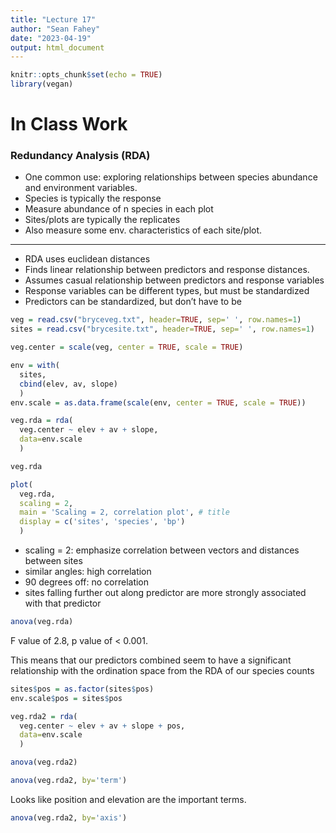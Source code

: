 ```yaml
---
title: "Lecture 17"
author: "Sean Fahey"
date: "2023-04-19"
output: html_document
---
```


```r
knitr::opts_chunk$set(echo = TRUE)
library(vegan)

```


# In Class Work

### Redundancy Analysis (RDA)
- One common use: exploring relationships between species abundance and 
environment variables.
- Species is typically the response
- Measure abundance of n species in each plot
- Sites/plots are typically the replicates
- Also measure some env. characteristics of each site/plot.


---

- RDA uses euclidean distances
- Finds linear relationship between predictors and response distances.
- Assumes casual relationship between predictors and response variables
- Response variables can be different types, but must be standardized
- Predictors can be standardized, but don't have to be

```r
veg = read.csv("bryceveg.txt", header=TRUE, sep=' ', row.names=1)
sites = read.csv("brycesite.txt", header=TRUE, sep=' ', row.names=1)
```



```r
veg.center = scale(veg, center = TRUE, scale = TRUE)

env = with(
  sites, 
  cbind(elev, av, slope)
  )
env.scale = as.data.frame(scale(env, center = TRUE, scale = TRUE))
```



```r
veg.rda = rda(
  veg.center ~ elev + av + slope, 
  data=env.scale
  )

veg.rda
```


```r
plot(
  veg.rda, 
  scaling = 2, 
  main = 'Scaling = 2, correlation plot', # title
  display = c('sites', 'species', 'bp')
  )

```
- scaling = 2: emphasize correlation between vectors and distances between 
sites
- similar angles: high correlation
- 90 degrees off: no correlation
- sites falling further out along predictor are more strongly associated with 
that predictor


```r
anova(veg.rda)

```
F value of 2.8, p value of < 0.001.

This means that our predictors combined seem to have a significant relationship
with the ordination space from the RDA of our species counts


```r
sites$pos = as.factor(sites$pos)
env.scale$pos = sites$pos

veg.rda2 = rda(
  veg.center ~ elev + av + slope + pos, 
  data=env.scale
  )

anova(veg.rda2)
```



```r
anova(veg.rda2, by='term')

```
Looks like position and elevation are the important terms.


```r
anova(veg.rda2, by='axis')

```



```r

```



```r

```



```r

```



```r

```



```r

```



```r

```



```r

```



```r

```



```r

```



```r

```



```r

```



```r

```



```r

```



```r

```



```r

```



```r

```



```r

```



```r

```



```r

```



```r

```



```r

```



```r

```



```r

```



```r

```



```r

```



```r

```



```r

```



